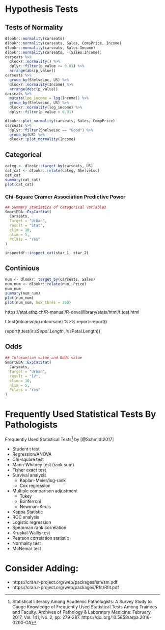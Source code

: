 # Hypothesis Tests



## Tests of Normality


```r
dlookr::normality(carseats)
dlookr::normality(carseats, Sales, CompPrice, Income)
dlookr::normality(carseats, Sales:Income)
dlookr::normality(carseats, -(Sales:Income))
carseats %>%
  dlookr::normality() %>%
  dplyr::filter(p_value <= 0.01) %>% 
  arrange(abs(p_value))
carseats %>%
  group_by(ShelveLoc, US) %>%
  dlookr::normality(Income) %>% 
  arrange(desc(p_value))
carseats %>%
  mutate(log_income = log(Income)) %>%
  group_by(ShelveLoc, US) %>%
  dlookr::normality(log_income) %>%
  dplyr::filter(p_value > 0.01)
```


```r
dlookr::plot_normality(carseats, Sales, CompPrice)
carseats %>%
  dplyr::filter(ShelveLoc == "Good") %>%
  group_by(US) %>%
  dlookr::plot_normality(Income)

```




## Categorical




```r
categ <- dlookr::target_by(carseats, US)
cat_cat <- dlookr::relate(categ, ShelveLoc)
cat_cat
summary(cat_cat)
plot(cat_cat)
```


### Chi-Square Cramer Association Predictive Power


```r
## Summary statistics of categorical variables
SmartEDA::ExpCatStat(
  Carseats,
  Target = "Urban",
  result = "Stat",
  clim = 10,
  nlim = 5,
  Pclass = "Yes"
)
```



```r
inspectdf::inspect_cat(star_1, star_2)
```





## Continious

```r
num <- dlookr::target_by(carseats, Sales)
num_num <- dlookr::relate(num, Price)
num_num
summary(num_num)
plot(num_num)
plot(num_num, hex_thres = 350)
```


https://stat.ethz.ch/R-manual/R-devel/library/stats/html/t.test.html

t.test(mtcars$mpg ~ mtcars$am) %>% 
  report::report()


report(t.test(iris$Sepal.Length, iris$Petal.Length))



## Odds


```r
## Inforamtion value and Odds value
SmartEDA::ExpCatStat(
  Carseats,
  Target = "Urban",
  result = "IV",
  clim = 10,
  nlim = 5,
  Pclass = "Yes"
)
```





# Frequently Used Statistical Tests By Pathologists

Frequently Used Statistical Tests^[Statistical Literacy Among Academic Pathologists: A Survey Study to Gauge Knowledge of Frequently Used Statistical Tests Among Trainees and Faculty. Archives of Pathology & Laboratory Medicine: February 2017, Vol. 141, No. 2, pp. 279-287. https://doi.org/10.5858/arpa.2016-0200-OA] by [@Schmidt2017]

- Student t test
- Regression/ANOVA
- Chi-square test
- Mann-Whitney test (rank sum)
- Fisher exact test
- Survival analysis
    - Kaplan-Meier/log-rank
    - Cox regression
- Multiple comparison adjustment
    - Tukey
    - Bonferroni
    - Newman-Keuls
- Kappa Statistic
- ROC analysis
- Logistic regression
- Spearman rank correlation
- Kruskal-Wallis test
- Pearson correlation statistic
- Normality test
- McNemar test

# Consider Adding:
- https://cran.r-project.org/web/packages/sm/sm.pdf
- https://cran.r-project.org/web/packages/Rfit/Rfit.pdf

